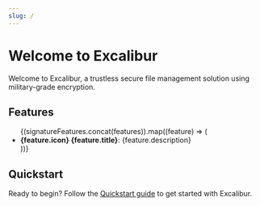 ```yaml
---
slug: /
---
```



# Welcome to Excalibur

Welcome to Excalibur, a trustless secure file management solution using military-grade encryption.

## Features

<ul>
    {(signatureFeatures.concat(features)).map((feature) => (
        <li><b>{feature.icon} {feature.title}</b>: {feature.description}</li>
    ))}
</ul>

## Quickstart

Ready to begin? Follow the [Quickstart guide](/docs/category/quickstart) to get started with Excalibur.

